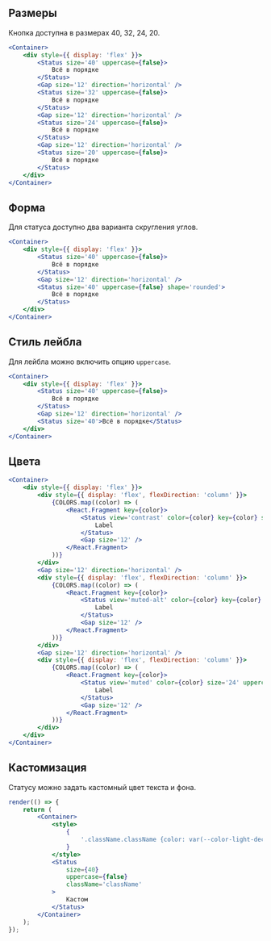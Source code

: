 ## Размеры

Кнопка доступна в размерах 40, 32, 24, 20.

```jsx live
<Container>
    <div style={{ display: 'flex' }}>
        <Status size='40' uppercase={false}>
            Всё в порядке
        </Status>
        <Gap size='12' direction='horizontal' />
        <Status size='32' uppercase={false}>
            Всё в порядке
        </Status>
        <Gap size='12' direction='horizontal' />
        <Status size='24' uppercase={false}>
            Всё в порядке
        </Status>
        <Gap size='12' direction='horizontal' />
        <Status size='20' uppercase={false}>
            Всё в порядке
        </Status>
    </div>
</Container>
```

## Форма

Для статуса доступно два варианта скругления углов.

```jsx live
<Container>
    <div style={{ display: 'flex' }}>
        <Status size='40' uppercase={false}>
            Всё в порядке
        </Status>
        <Gap size='12' direction='horizontal' />
        <Status size='40' uppercase={false} shape='rounded'>
            Всё в порядке
        </Status>
    </div>
</Container>
```

## Стиль лейбла

Для лейбла можно включить опцию `uppercase`.

```jsx live
<Container>
    <div style={{ display: 'flex' }}>
        <Status size='40' uppercase={false}>
            Всё в порядке
        </Status>
        <Gap size='12' direction='horizontal' />
        <Status size='40'>Всё в порядке</Status>
    </div>
</Container>
```

## Цвета

```jsx live
<Container>
    <div style={{ display: 'flex' }}>
        <div style={{ display: 'flex', flexDirection: 'column' }}>
            {COLORS.map((color) => (
                <React.Fragment key={color}>
                    <Status view='contrast' color={color} key={color} size='24' uppercase={false}>
                        Label
                    </Status>
                    <Gap size='12' />
                </React.Fragment>
            ))}
        </div>
        <Gap size='12' direction='horizontal' />
        <div style={{ display: 'flex', flexDirection: 'column' }}>
            {COLORS.map((color) => (
                <React.Fragment key={color}>
                    <Status view='muted-alt' color={color} key={color} size='24' uppercase={false}>
                        Label
                    </Status>
                    <Gap size='12' />
                </React.Fragment>
            ))}
        </div>
        <Gap size='12' direction='horizontal' />
        <div style={{ display: 'flex', flexDirection: 'column' }}>
            {COLORS.map((color) => (
                <React.Fragment key={color}>
                    <Status view='muted' color={color} size='24' uppercase={false}>
                        Label
                    </Status>
                    <Gap size='12' />
                </React.Fragment>
            ))}
        </div>
    </div>
</Container>
```

## Кастомизация

Статусу можно задать кастомный цвет текста и фона.

```jsx live
render(() => {
    return (
        <Container>
            <style>
                {
                    '.className.className {color: var(--color-light-decorative-text-purple); background-color: var(--color-light-decorative-muted-purple);}'
                }
            </style>
            <Status
                size={40}
                uppercase={false}
                className='className'
            >
                Кастом
            </Status>
        </Container>
    );
});
```

